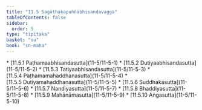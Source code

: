 ```yaml
---
title: "11.5 Sagāthakapuññābhisandavagga"
tableOfContents: false
sidebar:
  order: 5
type: "tipitaka"
basket: "su"
book: "sn-maha"
---
```



<DynamicBreadcrumb />



<TableOfContents book="sn-maha" section="11.5">
* [11.5.1 Paṭhamaabhisandasutta](11-5/11-5-1)
* [11.5.2 Dutiyaabhisandasutta](11-5/11-5-2)
* [11.5.3 Tatiyaabhisandasutta](11-5/11-5-3)
* [11.5.4 Paṭhamamahaddhanasutta](11-5/11-5-4)
* [11.5.5 Dutiyamahaddhanasutta](11-5/11-5-5)
* [11.5.6 Suddhakasutta](11-5/11-5-6)
* [11.5.7 Nandiyasutta](11-5/11-5-7)
* [11.5.8 Bhaddiyasutta](11-5/11-5-8)
* [11.5.9 Mahānāmasutta](11-5/11-5-9)
* [11.5.10 Aṅgasutta](11-5/11-5-10)
</TableOfContents>